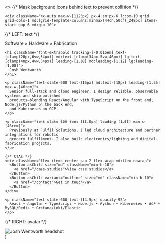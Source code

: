 
  <>
    {/* Mask background icons behind text to prevent collision */}
    <div className="pointer-events-none absolute inset-0 [mask-image:radial-gradient(220px_140px_at_22%_44%,transparent_0,black_60%)]" />

    <div className="mx-auto max-w-[1120px] px-4 sm:px-6 lg:px-10 grid grid-cols-1 md:[grid-template-columns:minmax(44ch,50ch)_248px] items-start gap-6 md:gap-10">
  {/* LEFT: text */}
  <div className="space-y-3">
    <p className="font-semibold tracking-wide text-[12px] sm:text-[13px] uppercase text-slate-900">
      Software × Hardware × Fabrication
    </p>

    <h1 className="font-extrabold tracking-[-0.015em] text-[clamp(28px,6vw,34px)] md:text-[clamp(34px,5vw,46px)] lg:text-[clamp(40px,4vw,54px)] leading-[1.18] md:leading-[1.12] lg:leading-[1.08]">
      Josh Wentworth
    </h1>

    <p className="text-slate-600 text-[16px] md:text-[18px] leading-[1.55] max-w-[46rem]">
      Senior full-stack and cloud engineer. I design reliable, observable systems and ship polished
      products—blending React/Angular with TypeScript on the front end, Node.js/Python on the back end,
      and Kubernetes on GCP.
    </p>

    <p className="text-slate-600 text-[15.5px] leading-[1.55] max-w-[46rem]">
      Previously at Fulfil Solutions, I led cloud architecture and partner integrations for robotic
      grocery fulfillment. I also build electronics/lighting and digital-fabrication projects.
    </p>

    {/* CTAs */}
    <div className="flex items-center gap-2 flex-wrap md:flex-nowrap">
      <Button asChild size="md" className="min-h-10">
        <a href="/case-studies">View case studies</a>
      </Button>
      <Button asChild variant="outline" size="md" className="min-h-10">
        <a href="/contact">Get in touch</a>
      </Button>
    </div>

    <p className="text-slate-600 text-[14.5px] opacity-95">
      React • Angular • TypeScript • Node.js • Python • Kubernetes • GCP • MySQL/Redis • Grafana/Loki/Elastic
    </p>
  </div>

  {/* RIGHT: avatar */}
  <div className="grid place-items-start pt-1">
    <div className="relative w-[176px] md:w-[208px] lg:w-[232px] aspect-square rounded-2xl overflow-hidden border border-slate-200 shadow-[0_24px_60px_rgba(2,6,23,.10)]">
      <div className="absolute -inset-0.5 rounded-2xl bg-[linear-gradient(120deg,#7C3AED,#06B6D4)] blur-md opacity-20 -z-10" />
      <img src="/avatar.jpg" alt="Josh Wentworth headshot" className="w-full h-full object-cover" />
    </div>
  </div>
</div>
  </>
)
